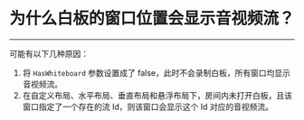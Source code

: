 # 为什么白板的窗口位置会显示音视频流？
---

可能有以下几种原因：
1. 将 `HasWhiteboard` 参数设置成了 false，此时不会录制白板，所有窗口均显示音视频流。
2. 在自定义布局、水平布局、垂直布局和悬浮布局下，房间内未打开白板，且该窗口指定了一个存在的流 Id，则该窗口会显示这个 Id 对应的音视频流。